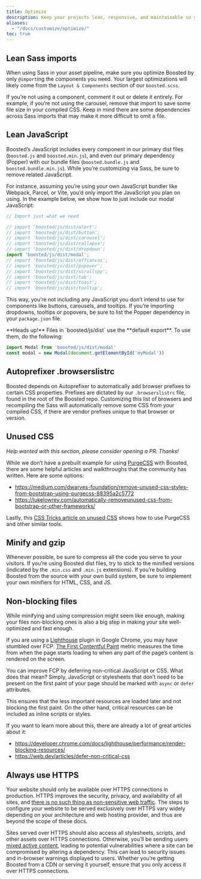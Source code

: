```yaml
---
title: Optimize
description: Keep your projects lean, responsive, and maintainable so you can deliver the best experience and focus on more important jobs.
aliases:
  - "/docs/customize/optimize/"
toc: true
---
```


## Lean Sass imports

When using Sass in your asset pipeline, make sure you optimize Boosted by only `@import`ing the components you need. Your largest optimizations will likely come from the `Layout & Components` section of our `boosted.scss`.

<ScssDocs name="import-stack" file="scss/boosted.scss" />


If you’re not using a component, comment it out or delete it entirely. For example, if you’re not using the carousel, remove that import to save some file size in your compiled CSS. Keep in mind there are some dependencies across Sass imports that may make it more difficult to omit a file.

## Lean JavaScript

Boosted’s JavaScript includes every component in our primary dist files (`boosted.js` and `boosted.min.js`), and even our primary dependency (Popper) with our bundle files (`boosted.bundle.js` and `boosted.bundle.min.js`). While you’re customizing via Sass, be sure to remove related JavaScript.

For instance, assuming you’re using your own JavaScript bundler like Webpack, Parcel, or Vite, you’d only import the JavaScript you plan on using. In the example below, we show how to just include our modal JavaScript:

```js
// Import just what we need

// import 'boosted/js/dist/alert';
// import 'boosted/js/dist/button';
// import 'boosted/js/dist/carousel';
// import 'boosted/js/dist/collapse';
// import 'boosted/js/dist/dropdown';
import 'boosted/js/dist/modal';
// import 'boosted/js/dist/offcanvas';
// import 'boosted/js/dist/popover';
// import 'boosted/js/dist/scrollspy';
// import 'boosted/js/dist/tab';
// import 'boosted/js/dist/toast';
// import 'boosted/js/dist/tooltip';
```

This way, you’re not including any JavaScript you don’t intend to use for components like buttons, carousels, and tooltips. If you’re importing dropdowns, tooltips or popovers, be sure to list the Popper dependency in your `package.json` file.

<Callout>
**Heads up!** Files in `boosted/js/dist` use the **default export**. To use them, do the following:

```js
import Modal from 'boosted/js/dist/modal'
const modal = new Modal(document.getElementById('myModal'))
```
</Callout>

## Autoprefixer .browserslistrc

Boosted depends on Autoprefixer to automatically add browser prefixes to certain CSS properties. Prefixes are dictated by our `.browserslistrc` file, found in the root of the Boosted repo. Customizing this list of browsers and recompiling the Sass will automatically remove some CSS from your compiled CSS, if there are vendor prefixes unique to that browser or version.

## Unused CSS

_Help wanted with this section, please consider opening a PR. Thanks!_

While we don’t have a prebuilt example for using [PurgeCSS](https://github.com/FullHuman/purgecss) with Boosted, there are some helpful articles and walkthroughs that the community has written. Here are some options:

- https://medium.com/dwarves-foundation/remove-unused-css-styles-from-bootstrap-using-purgecss-88395a2c5772
- https://lukelowrey.com/automatically-removeunused-css-from-bootstrap-or-other-frameworks/

Lastly, this [CSS Tricks article on unused CSS](https://css-tricks.com/how-do-you-remove-unused-css-from-a-site/) shows how to use PurgeCSS and other similar tools.

## Minify and gzip

Whenever possible, be sure to compress all the code you serve to your visitors. If you’re using Boosted dist files, try to stick to the minified versions (indicated by the `.min.css` and `.min.js` extensions). If you’re building Boosted from the source with your own build system, be sure to implement your own minifiers for HTML, CSS, and JS.

## Non-blocking files

While minifying and using compression might seem like enough, making your files non-blocking ones is also a big step in making your site well-optimized and fast enough.

If you are using a [Lighthouse](https://developer.chrome.com/docs/lighthouse/overview/) plugin in Google Chrome, you may have stumbled over FCP. [The First Contentful Paint](https://web.dev/articles/fcp) metric measures the time from when the page starts loading to when any part of the page’s content is rendered on the screen.

You can improve FCP by deferring non-critical JavaScript or CSS. What does that mean? Simply, JavaScript or stylesheets that don’t need to be present on the first paint of your page should be marked with `async` or `defer` attributes.

This ensures that the less important resources are loaded later and not blocking the first paint. On the other hand, critical resources can be included as inline scripts or styles.

If you want to learn more about this, there are already a lot of great articles about it:

- https://developer.chrome.com/docs/lighthouse/performance/render-blocking-resources/
- https://web.dev/articles/defer-non-critical-css

## Always use HTTPS

Your website should only be available over HTTPS connections in production. HTTPS improves the security, privacy, and availability of all sites, and [there is no such thing as non-sensitive web traffic](https://https.cio.gov/everything/). The steps to configure your website to be served exclusively over HTTPS vary widely depending on your architecture and web hosting provider, and thus are beyond the scope of these docs.

Sites served over HTTPS should also access all stylesheets, scripts, and other assets over HTTPS connections. Otherwise, you’ll be sending users [mixed active content](https://developer.mozilla.org/en-US/docs/Web/Security/Mixed_content), leading to potential vulnerabilities where a site can be compromised by altering a dependency. This can lead to security issues and in-browser warnings displayed to users. Whether you’re getting Boosted from a CDN or serving it yourself, ensure that you only access it over HTTPS connections.